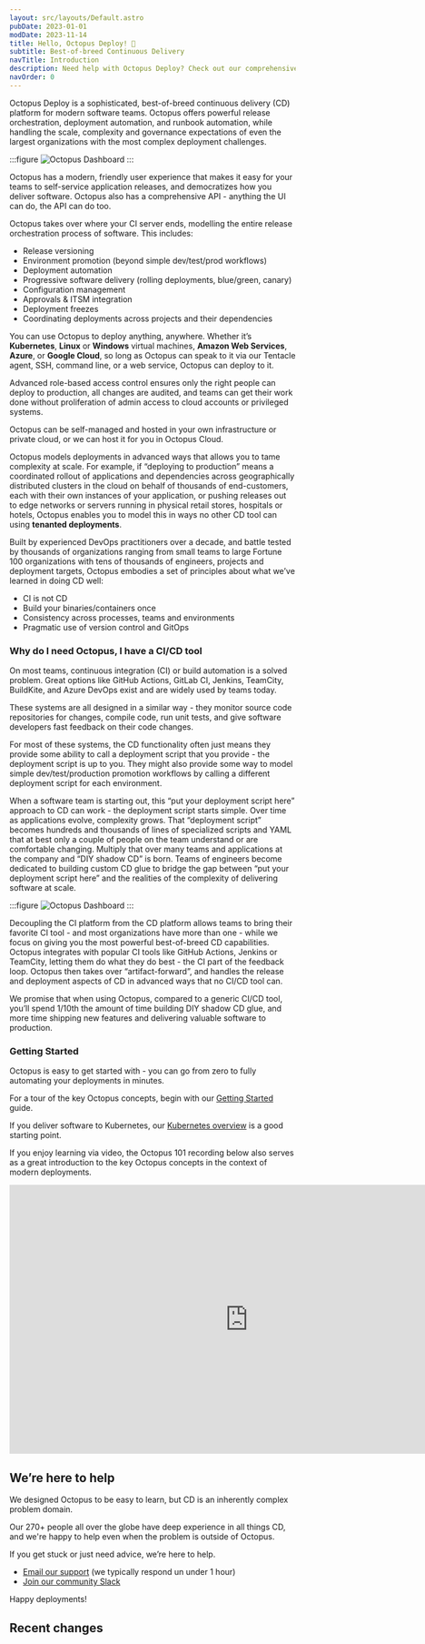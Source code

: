 ```yaml
---
layout: src/layouts/Default.astro
pubDate: 2023-01-01
modDate: 2023-11-14
title: Hello, Octopus Deploy! 👋
subtitle: Best-of-breed Continuous Delivery
navTitle: Introduction
description: Need help with Octopus Deploy? Check out our comprehensive documentation covering everything from getting started to advanced issues and features.``
navOrder: 0
---
```


Octopus Deploy is a sophisticated, best-of-breed continuous delivery (CD) platform for modern software teams. Octopus offers powerful release orchestration, deployment automation, and runbook automation, while handling the scale, complexity and governance expectations of even the largest organizations with the most complex deployment challenges.

:::figure
![Octopus Dashboard](/docs/getting-started/dashboard.png)
:::

Octopus has a modern, friendly user experience that makes it easy for your teams to self-service application releases, and democratizes how you deliver software. Octopus also has a comprehensive API - anything the UI can do, the API can do too.

Octopus takes over where your CI server ends, modelling the entire release orchestration process of software. This includes: 

- Release versioning
- Environment promotion (beyond simple dev/test/prod workflows)
- Deployment automation
- Progressive software delivery (rolling deployments, blue/green, canary)
- Configuration management
- Approvals & ITSM integration 
- Deployment freezes
- Coordinating deployments across projects and their dependencies

You can use Octopus to deploy anything, anywhere. Whether it’s **Kubernetes**, **Linux** or **Windows** virtual machines, **Amazon Web Services**, **Azure**, or **Google Cloud**, so long as Octopus can speak to it via our Tentacle agent, SSH, command line, or a web service, Octopus can deploy to it.

Advanced role-based access control ensures only the right people can deploy to production, all changes are audited, and teams can get their work done without proliferation of admin access to cloud accounts or privileged systems.

Octopus can be self-managed and hosted in your own infrastructure or private cloud, or we can host it for you in Octopus Cloud.

Octopus models deployments in advanced ways that allows you to tame complexity at scale. For example, if “deploying to production” means a coordinated rollout of applications and dependencies across geographically distributed clusters in the cloud on behalf of thousands of end-customers, each with their own instances of your application, or pushing releases out to edge networks or servers running in physical retail stores, hospitals or hotels, Octopus enables you to model this in ways no other CD tool can using **tenanted deployments**.

Built by experienced DevOps practitioners over a decade, and battle tested by thousands of organizations ranging from small teams to large Fortune 100 organizations with tens of thousands of engineers, projects and deployment targets, Octopus embodies a set of principles about what we’ve learned in doing CD well:

- CI is not CD
- Build your binaries/containers once
- Consistency across processes, teams and environments
- Pragmatic use of version control and GitOps

### Why do I need Octopus, I have a CI/CD tool

On most teams, continuous integration (CI) or build automation is a solved problem. Great options like GitHub Actions, GitLab CI, Jenkins, TeamCity, BuildKite, and Azure DevOps exist and are widely used by teams today.

These systems are all designed in a similar way - they monitor source code repositories for changes, compile code, run unit tests, and give software developers fast feedback on their code changes. 

For most of these systems, the CD functionality often just means they provide some ability to call a deployment script that you provide - the deployment script is up to you. They might also provide some way to model simple dev/test/production promotion workflows by calling a different deployment script for each environment.

When a software team is starting out, this “put your deployment script here” approach to CD can work - the deployment script starts simple. Over time as applications evolve, complexity grows. That “deployment script” becomes hundreds and thousands of lines of specialized scripts and YAML that at best only a couple of people on the team understand or are comfortable changing. Multiply that over many teams and applications at the company and “DIY shadow CD” is born. Teams of engineers become dedicated to building custom CD glue to bridge the gap between “put your deployment script here” and the realities of the complexity of delivering software at scale.

:::figure
![Octopus Dashboard](/docs/getting-started/overview.png)
:::

Decoupling the CI platform from the CD platform allows teams to bring their favorite CI tool - and most organizations have more than one - while we focus on giving you the most powerful best-of-breed CD capabilities. Octopus integrates with popular CI tools like GitHub Actions, Jenkins or TeamCity, letting them do what they do best - the CI part of the feedback loop. Octopus then takes over “artifact-forward”, and handles the release and deployment aspects of CD in advanced ways that no CI/CD tool can.

We promise that when using Octopus, compared to a generic CI/CD tool, you’ll spend 1/10th the amount of time building DIY shadow CD glue, and more time shipping new features and delivering valuable software to production.

### Getting Started

Octopus is easy to get started with - you can go from zero to fully automating your deployments in minutes. 

For a tour of the key Octopus concepts, begin with our [Getting Started](/docs/getting-started) guide.

If you deliver software to Kubernetes, our [Kubernetes overview](/docs/deployments/kubernetes) is a good starting point. 

If you enjoy learning via video, the Octopus 101 recording below also serves as a great introduction to the key Octopus concepts in the context of modern deployments.  

<iframe width="840" height="473" src="https://www.youtube.com/embed/y5wP_H_1VqY?si=hInE-4O88e_0FHt1" title="Octopus Deploy 101 YouTube video player" frameborder="0" allow="accelerometer; autoplay; clipboard-write; encrypted-media; gyroscope; picture-in-picture; web-share" allowfullscreen></iframe>

## We’re here to help

We designed Octopus to be easy to learn, but CD is an inherently complex problem domain.

Our 270+ people all over the globe have deep experience in all things CD, and we're happy to help even when the problem is outside of Octopus.

If you get stuck or just need advice, we’re here to help.

- [Email our support](mailto:support@octopus.com) (we typically respond un under 1 hour)
- [Join our community Slack](https://octopus.com/slack)

Happy deployments!


## Recent changes

<RecentlyUpdated count="5" />